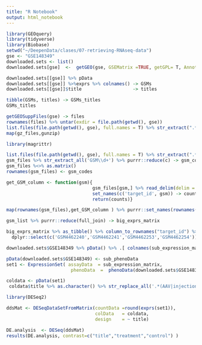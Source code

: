 ```yaml
---
title: "R Notebook"
output: html_notebook
---
```


```r
library(GEOquery)
library(tidyverse)
library(Biobase)
setwd("~/DeepenData/clases/07-retrieving-RNAseq-data")
gse <- "GSE148349"
downloaded.sets <- list()
downloaded.sets[gse]  <-  getGEO(gse, GSEMatrix =TRUE, getGPL= T, AnnotGPL = T)

downloaded.sets[[gse]] %>% pData
downloaded.sets[[gse]] %>%exprs %>% colnames() -> GSMs
downloaded.sets[[gse]]$title                   -> titles

tibble(GSMs, titles) -> GSMs_titles
GSMs_titles
```

```r
getGEOSuppFiles(gse) -> files
rownames(files) %>% untar(exdir = file.path(getwd(), gse))
list.files(file.path(getwd(), gse), full.names = T) %>% str_extract(".*\\.gz") %>% na.omit() %>% c -> gz_files
map(gz_files,gunzip)
```


```r
library(magrittr)

list.files(file.path(getwd(), gse), full.names = T) %>% str_extract(".*\\.tsv") %>% na.omit() %>% c -> gsm_files
gsm_files %>% str_extract_all('GSM\\d+') %>% purrr::reduce(c) -> gsm_codes
gsm_files %<>% as.matrix()
rownames(gsm_files) <- gsm_codes
```
```r
get_GSM_column <- function(gsm){
                                gsm_files[gsm,] %>% read_delim(delim = "\t") %>% dplyr::select(c('target_id', "est_counts")) %>% 
                                set_names(c('target_id', gsm)) -> counts
                                return(counts)}

map(rownames(gsm_files),get_GSM_column ) %>% purrr::set_names(rownames(gsm_files)) -> gsm_list

gsm_list %>% purrr::reduce(full_join) -> big_exprs_matrix

big_exprs_matrix %>% as_tibble() %>% column_to_rownames("target_id") %>% filter(GSM4462251 >0) %>% 
  dplyr::select(c('GSM4462240','GSM4462241','GSM4462253','GSM4462254')) %>% as.matrix() -> sub_expression_matrix

```

```r
downloaded.sets$GSE148349 %>% pData() %>% .[ colnames(sub_expression_matrix) , ] -> sub_phenoData

pData(downloaded.sets$GSE148349) <- sub_phenoData
set1 <- ExpressionSet( assayData  = sub_expression_matrix,
                        phenoData  =  phenoData(downloaded.sets$GSE148349))
```

```r

coldata <- pData(set1)
 coldata$title %>% as.character() %>% str_replace_all('.*(AAV|injection).*','treatment') %>% str_replace_all('.*(Untreated).*','control') -> coldata$title

```

```r
library(DESeq2)

ddsMat <- DESeqDataSetFromMatrix(countData =round(exprs(set1)),
                                 colData   = coldata,
                                 design    = ~ title)
```
```r

DE.analysis  <- DESeq(ddsMat)
results(DE.analysis, contrast=c("title","treatment","control") )
```





